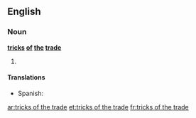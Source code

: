 ==English==

===Noun===
'''[[trick]]s [[of]] [[the]] [[trade]]'''

# {{plural of|[[trick of the trade]]}}

====Translations====
* Spanish: {{t-|es|trucos del oficio|m|p}}

[[ar:tricks of the trade]]
[[et:tricks of the trade]]
[[fr:tricks of the trade]]